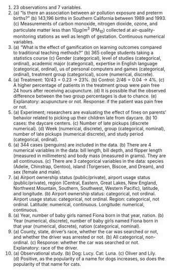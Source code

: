 1. 23 observations and 7 variables.
\addtocounter{enumi}{1}

1. \(a) "Is there an association between air pollution exposure and preterm births?" (b) 143,196 births in Southern California between 1989 and 1993. (c) Measurements of carbon monoxide, nitrogen dioxide, ozone, and particulate matter less than 10$\mu g/m^3$ (PM$_{10}$) collected at air-quality-monitoring stations as well as length of gestation. Continuous numerical variables.
\addtocounter{enumi}{1}

1. \(a) "What is the effect of gamification on learning outcomes compared to traditional teaching methods?" (b) 365 college students taking a statistics course (c) Gender (categorical), level of studies (categorical, ordinal), academic major (categorical), expertise in English language (categorical, ordinal), us of personal computers and games (categorical, ordinal), treatment group (categorical), score (numerical, discrete).
\addtocounter{enumi}{1}

1. \(a) Treatment: $10/43 = 0.23 \rightarrow 23\%$. (b) Control: $2/46 = 0.04 \rightarrow 4\%$. (c) A higher percentage of patients in the treatment group were pain free 24 hours after receiving acupuncture. (d) It is possible that the observed difference between the two group percentages is due to chance. (e) Explanatory: acupuncture or not. Response: if the patient was pain free or not.
\addtocounter{enumi}{1}

1. \(a) Experiment; researchers are evaluating the effect of fines on parents' behavior related to picking up their children late from daycare. (b) 10 cases: the daycare centers. (c) Number of late pickups (discrete numerical). (d) Week (numerical, discrete), group (categorical, nominal), number of late pickups (numerical discrete), and study period (categorical, ordinal).
\addtocounter{enumi}{1}

1. \(a) 344 cases (penguins) are included in the data. (b) There are 4 numerical variables in the data: bill length, bill depth, and flipper length (measured in millimeters) and body mass (measured in grams). They are all continuous. (c) There are 3 categorical variables in the data: species (Adelie, Chinstrap, Gentoo), island (Torgersen, Biscoe, and Dream), and sex (female and male).
\addtocounter{enumi}{1}

1. \(a) Airport ownership status (public/private), airport usage status (public/private), region (Central, Eastern, Great Lakes, New England, Northwest Mountain, Southern, Southwest, Western Pacific), latitude, and longitude. (b) Airport ownership status: categorical, not ordinal. Airport usage status: categorical, not ordinal. Region: categorical, not ordinal. Latitude: numerical, continuous. Longitude: numerical, continuous.
\addtocounter{enumi}{1}

1. \(a) Year, number of baby girls named Fiona born in that year, nation. (b) Year (numerical, discrete), number of baby girls named Fiona born in that year (numerical, discrete), nation (categorical, nominal).
\addtocounter{enumi}{1}

1. \(a) County, state, driver's race, whether the car was searched or not, and whether the driver was arrested or not. (b) All categorical, non-ordinal. (c) Response: whether the car was searched or not. Explanatory: race of the driver.
\addtocounter{enumi}{1}

1. \(a) Observational study. (b) Dog: Lucy. Cat: Luna. (c) Oliver and Lily. (d) Positive, as the popularity of a name for dogs increases, so does the popularity of that name for cats.
\addtocounter{enumi}{1}
